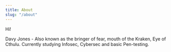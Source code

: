 ```yaml
---
title: About
slug: "/about"
---
```


Hi!

Davy Jones - Also known as the bringer of fear, mouth of the Kraken, Eye of Cthulu. Currently studying Infosec, Cybersec and basic Pen-testing.
